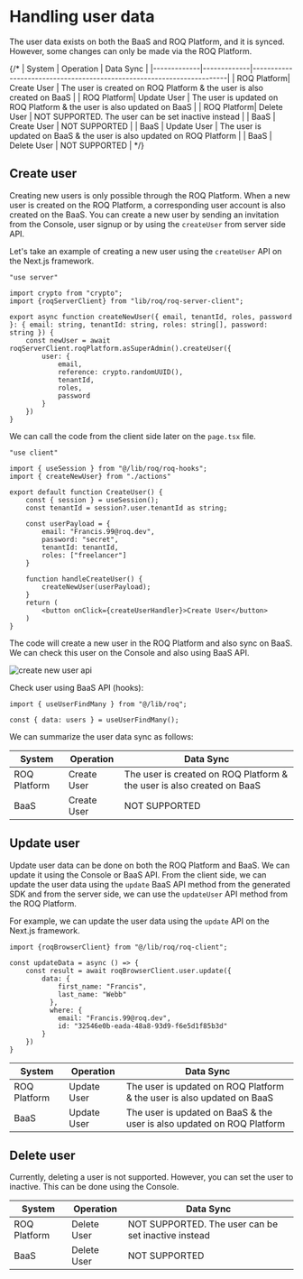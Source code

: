 # Handling user data

The user data exists on both the BaaS and ROQ Platform, and it is synced. However, some changes can only be made via the ROQ Platform.

{/*
| System      | Operation   | Data Sync  |
|-------------|-------------|-----------------------------------------------------------------------|
| ROQ Platform| Create User | The user is created on ROQ Platform & the user is also created on BaaS |
| ROQ Platform| Update User | The user is updated on ROQ Platform & the user is also updated on BaaS |
| ROQ Platform| Delete User | NOT SUPPORTED. The user can be set inactive instead |
| BaaS        | Create User | NOT SUPPORTED  |
| BaaS        | Update User | The user is updated on BaaS & the user is also updated on ROQ Platform |
| BaaS        | Delete User | NOT SUPPORTED  |
*/}

## Create user

Creating new users is only possible through the ROQ Platform. When a new user is created on the ROQ Platform, a corresponding user account is also created on the BaaS. You can create a new user by sending an invitation from the Console, user signup or by using the `createUser` from server side API.

Let's take an example of creating a new user using the `createUser` API on the Next.js framework.

```tsx filename="actions.ts"
"use server"

import crypto from "crypto";
import {roqServerClient} from "lib/roq/roq-server-client";

export async function createNewUser({ email, tenantId, roles, password }: { email: string, tenantId: string, roles: string[], password: string }) {
    const newUser = await roqServerClient.roqPlatform.asSuperAdmin().createUser({
        user: {
            email,
            reference: crypto.randomUUID(),
            tenantId,
            roles,
            password
        }
    })
}
```

We can call the code from the client side later on the `page.tsx` file.

```tsx filename="pages.tsx"
"use client"

import { useSession } from "@/lib/roq/roq-hooks";
import { createNewUser} from "./actions"

export default function CreateUser() {
    const { session } = useSession();
    const tenantId = session?.user.tenantId as string;

    const userPayload = {
        email: "Francis.99@roq.dev",
        password: "secret",
        tenantId: tenantId,
        roles: ["freelancer"]
    }
    
    function handleCreateUser() {
        createNewUser(userPayload);
    }
    return (
        <button onClick={createUserHandler}>Create User</button>
    )
}
```

The code will create a new user in the ROQ Platform and also sync on BaaS. We can check this user on the Console and also using BaaS API. 

![create new user api](/screenshots/create-new-user-api.png)

Check user using BaaS API (hooks):

```tsx
import { useUserFindMany } from "@/lib/roq";

const { data: users } = useUserFindMany();
```

We can summarize the user data sync as follows:

| System      | Operation   | Data Sync  |
|-------------|-------------|-----------------------------------------------------------------------|
| ROQ Platform| Create User | The user is created on ROQ Platform & the user is also created on BaaS |
| BaaS        | Create User | NOT SUPPORTED  |


## Update user

Update user data can be done on both the ROQ Platform and BaaS. We can update it using the Console or BaaS API. From the client side, we can update the user data using the `update` BaaS API method from the generated SDK and from the server side, we can use the `updateUser` API method from the ROQ Platform.

For example, we can update the user data using the `update` API on the Next.js framework.

```tsx
import {roqBrowserClient} from "@/lib/roq/roq-client";

const updateData = async () => {
    const result = await roqBrowserClient.user.update({
        data: {
            first_name: "Francis",
            last_name: "Webb"
          },
          where: {
            email: "Francis.99@roq.dev",
            id: "32546e0b-eada-48a8-93d9-f6e5d1f85b3d"
        }
    })
}
```

| System      | Operation   | Data Sync  |
|-------------|-------------|-----------------------------------------------------------------------|
| ROQ Platform| Update User | The user is updated on ROQ Platform & the user is also updated on BaaS |
| BaaS        | Update User | The user is updated on BaaS & the user is also updated on ROQ Platform |ß

## Delete user

Currently, deleting a user is not supported. However, you can set the user to inactive. This can be done using the Console.

| System      | Operation   | Data Sync  |
|-------------|-------------|-----------------------------------------------------------------------|
| ROQ Platform| Delete User | NOT SUPPORTED. The user can be set inactive instead |
| BaaS        | Delete User | NOT SUPPORTED  |
